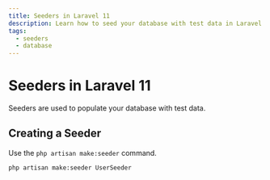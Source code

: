 ```yaml
---
title: Seeders in Laravel 11
description: Learn how to seed your database with test data in Laravel 11.
tags:
  - seeders
  - database
---
```


# Seeders in Laravel 11

Seeders are used to populate your database with test data.

## Creating a Seeder

Use the `php artisan make:seeder` command.

```bash
php artisan make:seeder UserSeeder